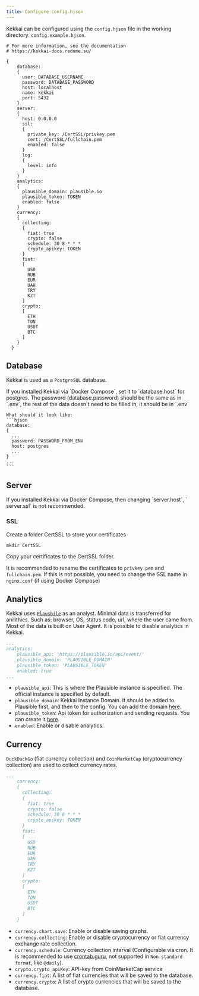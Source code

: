 ```yaml
---
title: Configure config.hjson
---
```



Kekkai can be configured using the `config.hjson` file in the working directory. 
`config.example.hjson`.

```hjson
# For more information, see the documentation
# https://kekkai-docs.redume.su/

{
    database:
    {
      user: DATABASE_USERNAME
      password: DATABASE_PASSWORD
      host: localhost
      name: kekkai
      port: 5432
    }
    server:
    {
      host: 0.0.0.0
      ssl:
      {
        private_key: /CertSSL/privkey.pem
        cert: /CertSSL/fullchain.pem
        enabled: false
      }
      log:
      {
        level: info
      }
    }
    analytics:
    {
      plausible_domain: plausible.io
      plausible_token: TOKEN
      enabled: false
    }
    currency:
    {
      collecting:
      {
        fiat: true
        crypto: false
        schedule: 30 8 * * *
        crypto_apikey: TOKEN
      }
      fiat:
      [
        USD
        RUB
        EUR
        UAH
        TRY
        KZT
      ]
      crypto:
      [
        ETH
        TON
        USDT
        BTC
      ]
    }
  }
```

## Database
Kekkai is used as a `PostgreSQL` database.

<Aside>
    If you installed Kekkai via `Docker Compose`, 
    set it to `database.host` for postgres. 
    The password (database.password) should be the same as in `.env`, 
    the rest of the data doesn't need to be filled in, 
    it should be in `.env`

    What should it look like:
    ```hjson
    database:
    {
      ...
      password: PASSWORD_FROM_ENV
      host: postgres
      ...
    }
    ...
    ```
</Aside>

## Server
<Aside>
    If you installed Kekkai via Docker Compose, then changing `server.host`, `
    server.ssl` is not recommended.
</Aside>

### SSL
Create a folder CertSSL to store your certificates
```shell
mkdir CertSSL
```

Copy your certificates to the CertSSL folder. 

It is recommended to rename the certificates to `privkey.pem` and `fullchain.pem`. 
If this is not possible, 
you need to change the SSL name in `nginx.conf` (if using Docker Compose)

## Analytics
Kekkai uses [`Plausbile`](https://plausible.io/) as an analyst. 
Minimal data is transferred for anilithics. 
Such as: browser, OS, status code, url, where the user came from. 
Most of the data is built on User Agent. 
It is possible to disable analytics in Kekkai.

```yaml
...
analytics:
    plausible_api: 'https://plausible.io/api/event/'
    plausible_domain: 'PLAUSIBLE_DOMAIN'
    plausible_token: 'PLAUSIBLE_TOKEN'
    enabled: true
...
```

- `plausible_api`: This is where the Plausible instance is specified. 
    The official instance is specified by default.
- `plausible_domain`: Kekkai Instance Domain. 
  It should be added to Plausible first, and then to the config. 
  You can add the domain [here](https://plausible.io/sites/new?flow=provisioning).
- `plausible_token`: Api token for authorization and sending requests. 
You can create it [here](https://plausible.io/settings/api-keys).
- `enabled`: Enable or disable analytics. 

## Currency
`DuckDuckGo` (fiat currency collection) and `CoinMarketCap` (cryptocurrency collection) 
are used to collect currency rates.


```yaml
...
    currency:
    {
      collecting:
      {
        fiat: true
        crypto: false
        schedule: 30 8 * * *
        crypto_apikey: TOKEN
      }
      fiat:
      [
        USD
        RUB
        EUR
        UAH
        TRY
        KZT
      ]
      crypto:
      [
        ETH
        TON
        USDT
        BTC
      ]
    }
```

- `currency.chart.save`: Enable or disable saving graphs.
- `currency.collecting`: Enable or disable cryptocurrency 
or fiat currency exchange rate collection.
- `currency.schedule`: Currency collection interval (Configurable via cron. 
  It is recommended to use [crontab.guru](https://crontab.guru), 
  not supported in `Non-standard format`, like `@daily`).
- `crypto.crypto_apiKey`: API-key from CoinMarketCap service
- `currency.fiat`: A list of fiat currencies that will be saved to the database.
- `currency.crypto`: A list of crypto currencies that will be saved to the database.